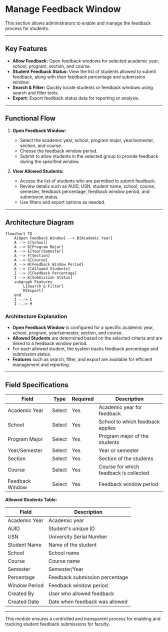 # Manage Feedback Window

This section allows administrators to enable and manage the feedback process for students.

---

## Key Features

- **Allow Feedback:** Open feedback windows for selected academic year, school, program, section, and course.
- **Student Feedback Status:** View the list of students allowed to submit feedback, along with their feedback percentage and submission window.
- **Search & Filter:** Quickly locate students or feedback windows using search and filter tools.
- **Export:** Export feedback status data for reporting or analysis.

---

## Functional Flow

1. **Open Feedback Window:**

   - Select the academic year, school, program major, year/semester, section, and course.
   - Choose the feedback window period.
   - Submit to allow students in the selected group to provide feedback during the specified window.

2. **View Allowed Students:**
   - Access the list of students who are permitted to submit feedback.
   - Review details such as AUID, USN, student name, school, course, semester, feedback percentage, feedback window period, and submission status.
   - Use filters and export options as needed.

---

## Architecture Diagram

```mermaid
flowchart TD
    A[Open Feedback Window] --> B[Academic Year]
    A --> C[School]
    A --> D[Program Major]
    A --> E[Year/Semester]
    A --> F[Section]
    A --> G[Course]
    A --> H[Feedback Window Period]
    A --> I[Allowed Students]
    I --> J[Feedback Percentage]
    I --> K[Submission Status]
    subgraph Features
        L[Search & Filter]
        M[Export]
    end
    I -.-> L
    I -.-> M
```

### Architecture Explanation

- **Open Feedback Window** is configured for a specific academic year, school, program, year/semester, section, and course.
- **Allowed Students** are determined based on the selected criteria and are linked to a feedback window period.
- For each allowed student, the system tracks feedback percentage and submission status.
- **Features** such as search, filter, and export are available for efficient management and reporting.

---

## Field Specifications

| Field           | Type   | Required | Description                            |
| --------------- | ------ | -------- | -------------------------------------- |
| Academic Year   | Select | Yes      | Academic year for feedback             |
| School          | Select | Yes      | School to which feedback applies       |
| Program Major   | Select | Yes      | Program major of the students          |
| Year/Semester   | Select | Yes      | Year or semester                       |
| Section         | Select | Yes      | Section of the students                |
| Course          | Select | Yes      | Course for which feedback is collected |
| Feedback Window | Select | Yes      | Feedback window period                 |

**Allowed Students Table:**

| Field         | Description                    |
| ------------- | ------------------------------ |
| Academic Year | Academic year                  |
| AUID          | Student's unique ID            |
| USN           | University Serial Number       |
| Student Name  | Name of the student            |
| School        | School name                    |
| Course        | Course name                    |
| Semester      | Semester/Year                  |
| Percentage    | Feedback submission percentage |
| Window Period | Feedback window period         |
| Created By    | User who allowed feedback      |
| Created Date  | Date when feedback was allowed |

---

This module ensures a controlled and transparent process for enabling and tracking student feedback submissions for faculty.
